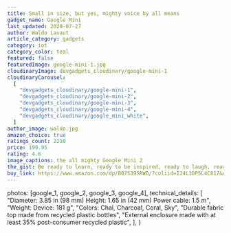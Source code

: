 ```yaml
---
title: Small in size, but yes, mighty voice by all means
gadget_name: Google Mini
last_updated: 2020-07-27
author: Waldo Lavaut
article_category: gadgets
category: iot
category_color: teal
featured: false
featuredImage: google-mini-1.jpg
cloudinaryImage: devgadgets_cloudinary/google-mini-1
cloudinaryCarousel:
  [
    "devgadgets_cloudinary/google-mini-1",
    "devgadgets_cloudinary/google-mini-2",
    "devgadgets_cloudinary/google-mini-3",
    "devgadgets_cloudinary/google-mini-4",
    "devgadgets_cloudinary/google_mini_white",
  ]
author_image: waldo.jpg
amazon_choice: true
ratings_count: 2210
price: 199.95
rating: 4.6
image_captions: the all mighty Google Mini 2
the_gist: Be ready to learn, ready to be inspired, ready to laugh, ready to listen, ready when you need it.
buy_link: https://www.amazon.com/dp/B07S395RWD/?coliid=I24L3DP5L4C817&colid=1V9GLAJK5MOMA&psc=1&ref_=lv_ov_lig_dp_it
---
```



  photos: [google_1, google_2, google_3, google_4],
  technical_details: [
    "Diameter: 3.85 in (98 mm) Height: 1.65 in (42 mm) Power cable: 1.5 m",
    "Weight: Device: 181 g",
    "Colors: Chal, Charcoal, Coral, Sky",
    "Durable fabric top made from recycled plastic bottles",
    "External enclosure made with at least 35% post-consumer recycled plastic",
  ],
}

<Carousel carousel={props.carousel} />
<TechDetails metadata={metadata} />
